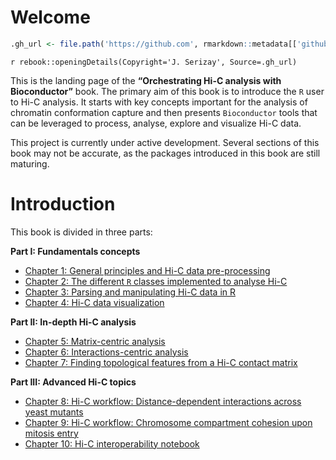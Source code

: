 # Welcome {-}

```r
.gh_url <- file.path('https://github.com', rmarkdown::metadata[['github-repo']])
```

`r rebook::openingDetails(Copyright='J. Serizay', Source=.gh_url)`

This is the landing page of the **"Orchestrating Hi-C analysis with Bioconductor"** 
book. The primary aim of this book is to introduce the `R` user to Hi-C analysis. It 
starts with key concepts important for the analysis of chromatin conformation capture and then 
presents `Bioconductor` tools that can be leveraged to process, analyse, explore and visualize 
Hi-C data. 

::: {.callout-caution}
This project is currently under active development. Several sections of this book may not be accurate, as the packages introduced in this book are still maturing. 
:::

# Introduction {-}

This book is divided in three parts:  

**Part I: Fundamentals concepts**

- [Chapter 1: General principles and Hi-C data pre-processing](principles.qmd)
- [Chapter 2: The different `R` classes implemented to analyse Hi-C](data-representation.qmd)
- [Chapter 3: Parsing and manipulating Hi-C data in R](parsing.qmd)
- [Chapter 4: Hi-C data visualization](visualization.qmd)


**Part II: In-depth Hi-C analysis**

- [Chapter 5: Matrix-centric analysis](matrix-centric.qmd)
- [Chapter 6: Interactions-centric analysis](interactions-centric.qmd)
- [Chapter 7: Finding topological features from a Hi-C contact matrix](topological-features.qmd)


**Part III: Advanced Hi-C topics**

- [Chapter 8: Hi-C workflow: Distance-dependent interactions across yeast mutants](workflow-yeast.qmd)
- [Chapter 9: Hi-C workflow: Chromosome compartment cohesion upon mitosis entry](workflow-chicken.qmd)
- [Chapter 10: Hi-C interoperability notebook](interoperability.qmd)
